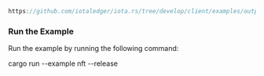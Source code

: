 
<DotEnvWarning/>

```rust reference
https://github.com/iotaledger/iota.rs/tree/develop/client/examples/output/nft.rs
```

### Run the Example

Run the example by running the following command:

<CodeBlock className="language-bash">
    cargo run --example nft --release
</CodeBlock>
